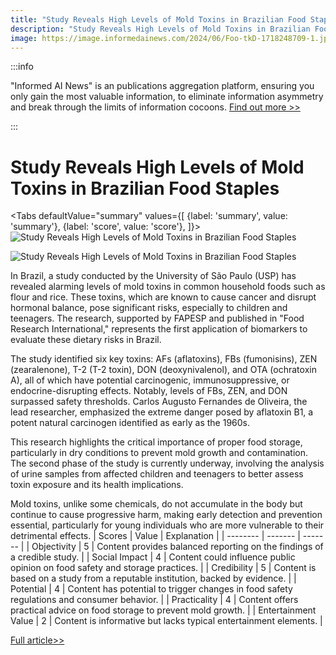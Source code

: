 ```yaml
---
title: "Study Reveals High Levels of Mold Toxins in Brazilian Food Staples"
description: "Study Reveals High Levels of Mold Toxins in Brazilian Food Staples"
image: https://image.informedainews.com/2024/06/Foo-tkD-1718248709-1.jpg
---
```



:::info

"Informed AI News" is an publications aggregation platform, ensuring you only gain the most valuable information, to eliminate information asymmetry and break through the limits of information cocoons.  [Find out more >>](/)

:::

# Study Reveals High Levels of Mold Toxins in Brazilian Food Staples


<Tabs
	defaultValue="summary"
	values={[
	{label: 'summary', value: 'summary'},
	{label: 'score', value: 'score'},
]}>
<TabItem value="summary">
<img
  src="https://image.informedainews.com/2024/06/Foo-tkD-1718248709-1.jpg"
  alt="Study Reveals High Levels of Mold Toxins in Brazilian Food Staples"
/>

<img
  src="https://image.informedainews.com/2024/06/Foo-ewo-1718248709-2.jpg"
  alt="Study Reveals High Levels of Mold Toxins in Brazilian Food Staples"
/>



In Brazil, a study conducted by the University of São Paulo (USP) has revealed alarming levels of mold toxins in common household foods such as flour and rice. These toxins, which are known to cause cancer and disrupt hormonal balance, pose significant risks, especially to children and teenagers. The research, supported by FAPESP and published in "Food Research International," represents the first application of biomarkers to evaluate these dietary risks in Brazil.

The study identified six key toxins: AFs (aflatoxins), FBs (fumonisins), ZEN (zearalenone), T-2 (T-2 toxin), DON (deoxynivalenol), and OTA (ochratoxin A), all of which have potential carcinogenic, immunosuppressive, or endocrine-disrupting effects. Notably, levels of FBs, ZEN, and DON surpassed safety thresholds. Carlos Augusto Fernandes de Oliveira, the lead researcher, emphasized the extreme danger posed by aflatoxin B1, a potent natural carcinogen identified as early as the 1960s.

This research highlights the critical importance of proper food storage, particularly in dry conditions to prevent mold growth and contamination. The second phase of the study is currently underway, involving the analysis of urine samples from affected children and teenagers to better assess toxin exposure and its health implications.

Mold toxins, unlike some chemicals, do not accumulate in the body but continue to cause progressive harm, making early detection and prevention essential, particularly for young individuals who are more vulnerable to their detrimental effects.
</TabItem>
<TabItem value="score">
	| Scores     | Value   | Explanation |
	| -------- | ------- | ------- |
	| Objectivity  | 5    | Content provides balanced reporting on the findings of a credible study.    |
	| Social Impact | 4     | Content could influence public opinion on food safety and storage practices.    |
	| Credibility    | 5    | Content is based on a study from a reputable institution, backed by evidence.    |
	| Potential    | 4    | Content has potential to trigger changes in food safety regulations and consumer behavior.    |
	| Practicality    | 4    | Content offers practical advice on food storage to prevent mold growth.    |
	| Entertainment Value    | 2    | Content is informative but lacks typical entertainment elements.    |
</TabItem>
</Tabs>

[Full article>>](https://www.cnbeta.com.tw/articles/science/1434515.htm)
